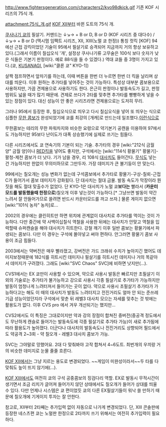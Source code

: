 http://www.fightersgeneration.com/characters2/kyo98dkick.gif
기존 KOF 시리즈의 75식 개.

attachment:75식_개.gif
[[KOF XII]]부터 바뀐 도트의 75식 개.

[[쿠사나기 쿄]]의 필살기. 커맨드는 ↓↘→ + B or D, B or D (KOF 시리즈 중 대다수) / ↓↘→ + B or D (맥시멈 임팩트 시리즈, XII, XIII(노멀 쿄 한정))
통칭 컷킥 [KOF] 94에선 근접 강킥이었던 기술이 95에서 필살기로 승격되어 지금까지 거의 항상 보유하고 있다.(그래서 이름이 칠십오식 '개', 설정상 쿠사나기류 고무술은 100식 보다 숫자가 낮은 식들은 기본기 판정이다. 예로 88식을 들 수 있겠다.) 역대 쿄들 중 3명이 가지고 있다.(쿄, [[KUSANAGI]], [wiki:"클론 쿄" KYO-1])

살짝 점프하면서 앞차기를 하는데, 이때 버튼을 한번 더 누르면 한번 더 킥을 날리며 상대를 띄운다. 이후 원하는 추가타를 넣어주는 것이 가능하다. 특성상 대부분 콤보용으로 사용하지만, 가끔 견제용으로 사용하기도 한다. 은근히 판정이나 발동속도가 길고, 판정 범위도 넓을 때가 많기 때문에. 견제로 쓰다가 2타를 맞추면 추가타를 빵빵하게 넣을 수 있는 장점이 있다. 대신 성능이 안 좋은 시리즈라면 견제용으로는 도저히 무리.

그러나 95에서 등장한 후, 칠십오식으로 띄우고 다시 칠십오식을 넣어 또 띄우는 식으로 심플한 [[무한 콤보]]가 완성되었기에 쿄를 최강의 [개캐]로 만드는데 일조했다.[http://blog.naver.com/kjyyoons/10107613243 이런식으로]


무한콤보는 테리의 무한 파워차지와 비슷한 요령으로 약기본기 공캔을 이용하여 97에서도 가능하지만 95보다 난이도가 대폭 상승했기에 실제로 쓰기는 힘들다.

다른 시리즈에서도 쿄 연속기의 기본이 되는 기술. 추가타의 경우 [wiki:"212식 금월 양" 금월 양]이나 [[RED킥]]을 넣어도 좋지만, 구석에서는 [wiki:"114식 황물기" 황물기]-팔청-제천 콤보가 더 낫다. 기가 남을 경우, 리 108식 [[대사치]]도 들어간다. [[무식]]도 넣는 건 가능하지만 한없이 무의미하므로 그만두자. 가장 데미지가 큰 불기둥이 안 맞는다.

99에서는 칠오개는 성능 변화가 없는데 구석콤보에서 추가타로 황물기-구상-칠뢰-근접 C가 들어가서 콤보 데미지가 강화됬다. 단 대사치는 절대 금물. 발동 속도가 막장이라 뭔 짓을 해도 절대 맞출수가 없었다. 단 KYO-1은 대사치가 노멀 쿄'''보다는''' 빨라서 ('''카운터 모드를 발동했을때 한정으로''')칠오개 이후 넣는것이 가능하다.[* 그냥쓰면 발동이 약간 느려서 잘 안들어가므로 쓸려면 반드시 카운터모드를 까고 쓰자.] 물론 게이지 없으면 [wiki:"101식 농차" 농차]로... 

2002의 경우에는 클린히트만 하면 위치에 관계없이 대사치로 추가타를 먹이는 것이 가능하다. 다만 중간에 약 사백이십칠식 역철을 사용한 뒤에는 대사치가 안맞고 역철을 입력할때 슈퍼캔슬을 해야 대사치가 히트한다. 강철 깨기 이후 일반 콤보는 황물기에서 파생되는 콤보다. 다만 이 경우는 구석에 몰아넣고 써야 편하다. 안그러면 황물기 콤보 사용이 조금 힘들다. 

2003에서는 약버전은 매우 빨라졌고, 강버전은 가드 크래쉬 수치가 높아지긴 했어도 데미지보정때문에 182식를 히트시킨 데미지나 필살기를 히트시킨 데미지나 거의 똑같아서 데미지가 구려졌다. 그래도 [wiki:"SVC Chaos" SVC]에 비하면 낫지만(…).

CVS1에서는 EX 쿄만이 사용할 수 있으며, 약으로 사용시 발동은 빠르지만 초필살기 이외의 기술로는 추가타가 불가능하고 강으로 사용시 각종 필살기로 추가타가 가능하지만 발동이 엄청나게 느려터져서 들어가는 곳이 없다. 약으로 사용시 초필살기 추가타가 가능하다고는 해도 이 때의 대사치가 발동도 느려터지고 전진거리도 얼마 안 되는 준쓰레기급 성능이었던지라 구석에서 맞춘 뒤 레벨3 대사치 모으는 자세를 맞추는 것 밖에는 활용도가 없다. 이후 CVS pro 에서 겨우 개선되기는 했지만... 

CVS2에서도 이 특징은 그대로이지만 약과 강의 장점이 합쳐진 중버전(중공격 정도에서도 무난하게 캔슬로 들어가는 발동속도에 각종 필살기로 추가타 가능)이 새로 추가됨에 따라 활용도가 높아졌다. 더군다나 대사치의 발동속도나 전진거리도 상향되어 필드에서도 약공격 2~3회 - 약 칠오개 - 레벨3 대사치 콤보가 가능.

SVC는 그야말로 망했어요. 2대 다 맞춰봐야 고작 합쳐서 4~6도트. 최번개의 우끼랑 거의 비슷한 데미지로 눈물 줄줄 흐른다.

[[KOF XII]]에서는 그냥 지르는 용도로 변경되었다. ~~게임이 미완성이라서~~두 타를 다 맞춰도 높이 뜨지 않기에(…).

[[KOF XIII]]에서도 여전히 쿄의 구석 공중콤보의 징검다리 역할. EX로 발동시 무적시간이 생기면서 조금 리치가 글어져 들어가지 않던 상태에서도 칠오개가 들어가 상대를 띄울 수 있다. 다만 언제나 시스템은 쿄 편이었듯 쿄의 다른 EX필살기들이 워낙 쓸 만하기 때문에 칠오개에 기게이지 투자는 잘 안한다.

참고로, XII부터 2타째는 추가입력 없이 자동으로 나가게 변경되었다. 단, XIII 콘솔판에 등장한 네스츠편 쿄는 노멀판 한정으로 2타까지 쓰기 위해서는 여전히 추가입력이 필요하다.

